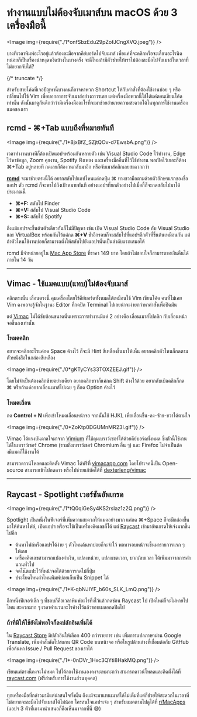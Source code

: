 
# ทำงานแบบไม่ต้องจับเมาส์บน macOS ด้วย 3 เครื่องมือนี้

<Image img={require("./1*onfSbzEdu29pZofJCngXVQ.jpeg")} />

บางทีเวลาพิมพ์อะไรอยู่แล้วต้องละมือจากคีย์บอร์ดไปจับเมาส์ เพื่อแค่ที่จะคลิกหรือจะเลื่อนอะไรนิดหน่อยก็เป็นเรื่องน่าหงุดหงิดบ้างในบางครั้ง จะดีไหมถ้ามีตัวช่วยให้เราไม่ต้องละมือไปจับเมาส์ในเวลาที่ไม่อยากจับได้?

{/* truncate */}

สำหรับสายโค้ดที่เจอปัญหานี้บางคนก็อาจหาพวก Shortcut ให้กับคำสั่งที่ต้องใช้งานบ่อย ๆ หรือเปลี่ยนไปใช้ Vim เพื่อบอกลาการจับเมาส์อย่างถาวรเลย แต่เครื่องมือพวกนี้ใช้ได้แค่ตอนเขียนโค้ดเท่านั้น ดังนั้นมาดูกันดีกว่าว่ามีเครื่องมืออะไรที่จะมาช่วยอำนวยความสะดวกได้ในทุกการใช้งานเครื่องแมคของเรา

## rcmd - ⌘+Tab แบบถึงที่หมายทันที

<Image img={require("./1*8jxBfZ_SZjtQOv-d7EwsbA.png")} />

เวลาทำงานบางทีก็ต้องเปิดแอปฯพร้อมกันหลายตัว เช่น Visual Studio Code ไว้ทำงาน, Edge ไว้หาข้อมูล, Zoom คุยงาน, Spotify ฟังเพลง และเครื่องมืออื่นที่ไว้ใช้ทำงาน พอเปิดไว้เยอะก็ต้อง ⌘+Tab อยู่หลายที กดเลยก็ต้องวนกลับมาอีก หรือจับเมาส์คลิกเลยสะดวกกว่า

[**rcmd**](https://lowtechguys.com/rcmd/) จะมาช่วยตรงนี้ได้ อยากสลับไปแอปไหนแค่กดปุ่ม ⌘ ทางขวามือตามด้วยตัวอักษรแรกของชื่อแอปฯ ตัว rcmd ก็จะพาไปถึงเป้าหมายทันที อย่างแอปฯที่ยกตัวอย่างไปเมื่อกี้ก็จะกดสลับไปมาได้ประมาณนี้

- **⌘+F:** สลับไป Finder
- **⌘+V:** สลับไป Visual Studio Code
- **⌘+S:** สลับไป Spotify

ถึงแม้แอปฯจะขี้นต้นตัวเดียวกันก็ไม่มีปัญหา เช่น เปิด Visual Studio Code กับ Visual Studio และ VirtualBox พร้อมกันไว้แค่กด **⌘+V** ช้ำอีกรอบก็จะสลับไปที่แอปฯอีกตัวที่ขึ้นต้นเหมือนกัน แต่ถ้าตัวไหนใช้งานบ่อยก็สามารถตั้งให้สลับไปยังแอปฯนั้นเป็นลำดับแรกเสมอได้

rcmd มีจำหน่ายอยู่ใน [Mac App Store](https://apps.apple.com/us/app/rcmd-app-switcher/id1596283165) ที่ราคา 149 บาท โดยถ้าไม่ชอบใจก็สามารถขอเงินคืนได้ภายใน 14 วัน

---

## Vimac - ใช้แมคแบบ(แทบ)ไม่ต้องจับเมาส์

คลิกตรงนั้น เลื่อนตรงนี้ คุมเครื่องโดยใช้คีย์บอร์ดทั้งหมดได้เหมือนใช้ Vim เขียนโค้ด คนที่ไม่เคย Vim คงพอจะรู้จักในฐานะ Editor ที่กดปิด Terminal ไปเลยน่าจะง่ายกว่าหาคำสั่งเพื่อปิดมัน

แต่ [Vimac](https://vimacapp.com/) ไม่ได้ซับซ้อนขนาดนั้นเพราะการทำงานมีแค่ 2 อย่างคือ เลื่อนเมาส์ไปคลิก กับเลื่อนหน้าจอขึ้นลงเท่านั้น

### โหมดคลิก

อยากจะคลิกอะไรแค่กด Space ค้างไว้ ก็จะมี Hint สีเหลืองขึ้นมาให้เห็น อยากคลิกตัวไหนก็กดตามตัวหนังสือในกล่องสีเหลือง

<Image img={require("./0*gKTyCYs33TOXZEEJ.gif")} />

โดยไม่จำเป็นต้องคลิกซ้ายอย่างเดียว อยากคลิกขวาก็แค่กด Shift ค้างไว้ด้วย อยากดับเบิลคลิกก็กด ⌘ หรือถ้าแค่อยากเลื่อนเมาส์ไปเฉย ๆ ก็กด Option ค้างไว้

### โหมดเลื่อน

กด **Control + N** เพื่อเข้าโหมดเลื่อนหน้าจอ จากนั้นใช้ HJKL เพื่อเลื่อนขี้น-ลง-ซ้าย-ขวาได้ตามใจ

<Image img={require("./0*ZoKtp0DGUMnMR23I.gif")} />

Vimac ได้แรงบันดาลใจมาจาก [Vimium](https://github.com/philc/vimium/) ที่ใช้คุมเบราว์เซอร์ได้ด้วยคีย์บอร์ดทั้งหมด ซึ่งตัวนี้ใช้งานได้ในเบราว์เชอร์ Chrome (รวมถึงเบราว์เชอร์ Chromium อื่น ๆ) และ Firefox ไม่จำเป็นต้องมีแมคก็ใช้งานได้

สามารถดาวน์โหลดและติดตั้ง Vimac ได้ฟรีที่ [vimacapp.com](http://vimacapp.com) โดยโปรเจคนี้เป็น Open-source สามารถเข้าไปกดดาว หรือไปช่วยแก้บัคได้ที่ [dexterleng/vimac](https://github.com/dexterleng/vimac)

---

## Raycast - Spotlight เวอร์ชันอัพเกรด

<Image img={require("./1*tQ0qiGeSy4KS2rslaz1z2Q.png")} />

Spotlight เป็นหนึ่งในฟีเจอร์ที่เพิ่มความสะดวกให้แมคอย่างมาก แค่กด ⌘+Space ก็จะมีกล่องขึ้นมาให้ค้นหาไฟล์, เปิดแอปฯ หรือจะใช้เป็นเครื่องคิดเลขก็ได้ แต่ [Raycast](https://www.raycast.com/) เข้ามาอัพเกรดให้เจ๋งมากขึ้นไปอีก

- ค้นหาไฟล์หรือแอปฯได้ง่าย ๆ ตัวไหนค้นหาบ่อยก็จะจำไว้ พอหารอบหน้าจะขึ้นมารายการแรก ๆ ให้เลย
- เครื่องคิดเลขสามารถแปลงค่าเงิน, แปลงหน่วย, แปลงเขตเวลา, บวก/ลบเวลา ได้เพิ่มมาจากการคำนวนทั่วไป
- จดโน๊ตแปะไว้ที่หน้าจอได้ด้วยการกดไม่กี่ปุ่ม
- ประโยคไหนคำไหนพิมพ์บ่อยเก็บเป็น Snippet ได้

<Image img={require("./1*K-qbNJIYF_b60s_SLK_LmQ.png")} />

อีกหนึ่งฟีเจอร์เล็ก ๆ ที่ชอบก็คือเวลาพิมพ์อะไรทิ้งไว้แล้วกดช่อน Raycast ไป เปิดใหม่ก็จะไม่หายไปไหน สะดวกมาก ๆ เวลาคำนวนอะไรค้างไว้แล้วชอบเผลอกดปิดไป

### ถ้าที่มีให้ใช้ยังไม่พอใจก็ลงปลักอินเพิ่มได้

ใน [Raycast Store](https://www.raycast.com/store) มีปลักอินให้เลือก 400 กว่ารายการ เช่น เพิ่มการแปลภาษาผ่าน Google Translate, เพิ่มคำสั่งลัดไปสแกน QR Code บนหน้าจอ หรือในรูปด้านล่างที่เชื่อมต่อกับ GitHub เพื่อค้นหา Issue / Pull Request ของเราได้

<Image img={require("./1*-0nDVr_1Hxc3QYti8HakMQ.png")} />

เขียนแค่ตรงนี้คงจะไม่หมด ไปได้ลองใช้งานเองคงจะเหมาะกว่า สามารถดาวน์โหลดและติดตั้งได้ที่ [raycast.com](http://raycast.com) (ฟรีสำหรับการใช้งานส่วนบุคคล)

---

ทุกเครื่องมือที่กล่าวมามีแต่น่าสนใจทั้งนั้น ถึงแม้จะมาแทนเมาส์ได้ไม่เต็มที่แต่ก็ช่วยให้สะดวกในเวลาที่ไม่อยากจะละมือไปจับเมาส์ได้ไม่น้อย ใครสนใจแอปฯเจ๋ง ๆ สำหรับแมคตามไปดูได้ที่ [r/MacApps](https://www.reddit.com/r/macapps/) (แอปฯ 3 ตัวที่เอามานำเสนอก็คือเห็นมาจากที่นี่ 😅)
